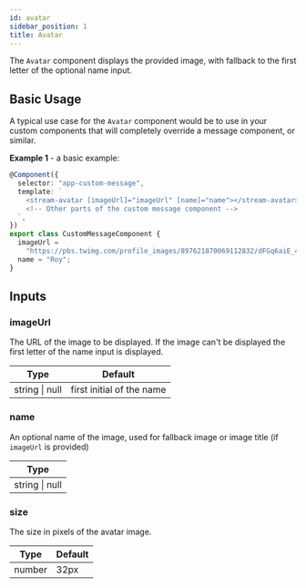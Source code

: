 ```yaml
---
id: avatar
sidebar_position: 1
title: Avatar
---
```


The `Avatar` component displays the provided image, with fallback to the first letter of the optional name input.

## Basic Usage

A typical use case for the `Avatar` component would be to use in your custom components that will completely override a message component, or similar.

**Example 1** - a basic example:

```typescript
@Component({
  selector: "app-custom-message",
  template: `
    <stream-avatar [imageUrl]="imageUrl" [name]="name"></stream-avatar>
    <!-- Other parts of the custom message component -->
  `,
})
export class CustomMessageComponent {
  imageUrl =
    "https://pbs.twimg.com/profile_images/897621870069112832/dFGq6aiE_400x400.jpg";
  name = "Roy";
}
```

## Inputs

### imageUrl

The URL of the image to be displayed. If the image can't be displayed the first letter of the name input is displayed.

| Type           | Default                   |
| -------------- | ------------------------- |
| string \| null | first initial of the name |

### name

An optional name of the image, used for fallback image or image title (if `imageUrl` is provided)

| Type           |
| -------------- |
| string \| null |

### size

The size in pixels of the avatar image.

| Type   | Default |
| ------ | ------- |
| number | 32px    |
